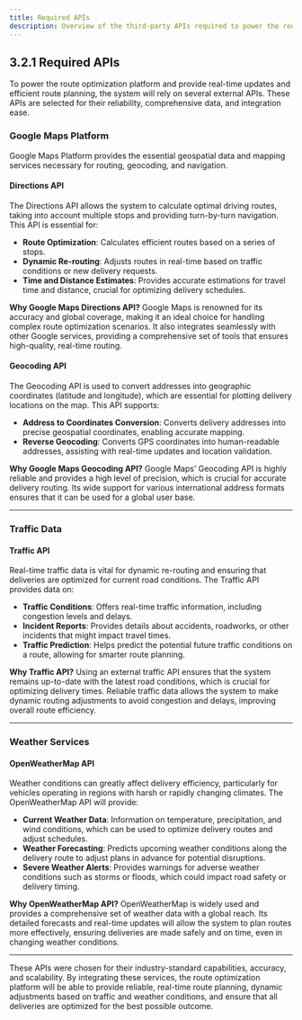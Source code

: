 ```yaml
---
title: Required APIs
description: Overview of the third-party APIs required to power the route optimization system, including traffic data, geospatial information, and weather services.
---
```


## 3.2.1 Required APIs

To power the route optimization platform and provide real-time updates and efficient route planning, the system will rely on several external APIs. These APIs are selected for their reliability, comprehensive data, and integration ease.

### **Google Maps Platform**

Google Maps Platform provides the essential geospatial data and mapping services necessary for routing, geocoding, and navigation.

#### **Directions API**
The Directions API allows the system to calculate optimal driving routes, taking into account multiple stops and providing turn-by-turn navigation. This API is essential for:

- **Route Optimization**: Calculates efficient routes based on a series of stops.
- **Dynamic Re-routing**: Adjusts routes in real-time based on traffic conditions or new delivery requests.
- **Time and Distance Estimates**: Provides accurate estimations for travel time and distance, crucial for optimizing delivery schedules.

**Why Google Maps Directions API?**
Google Maps is renowned for its accuracy and global coverage, making it an ideal choice for handling complex route optimization scenarios. It also integrates seamlessly with other Google services, providing a comprehensive set of tools that ensures high-quality, real-time routing.

#### **Geocoding API**
The Geocoding API is used to convert addresses into geographic coordinates (latitude and longitude), which are essential for plotting delivery locations on the map. This API supports:

- **Address to Coordinates Conversion**: Converts delivery addresses into precise geospatial coordinates, enabling accurate mapping.
- **Reverse Geocoding**: Converts GPS coordinates into human-readable addresses, assisting with real-time updates and location validation.

**Why Google Maps Geocoding API?**
Google Maps’ Geocoding API is highly reliable and provides a high level of precision, which is crucial for accurate delivery routing. Its wide support for various international address formats ensures that it can be used for a global user base.

---

### **Traffic Data**

#### **Traffic API**
Real-time traffic data is vital for dynamic re-routing and ensuring that deliveries are optimized for current road conditions. The Traffic API provides data on:

- **Traffic Conditions**: Offers real-time traffic information, including congestion levels and delays.
- **Incident Reports**: Provides details about accidents, roadworks, or other incidents that might impact travel times.
- **Traffic Prediction**: Helps predict the potential future traffic conditions on a route, allowing for smarter route planning.

**Why Traffic API?**
Using an external traffic API ensures that the system remains up-to-date with the latest road conditions, which is crucial for optimizing delivery times. Reliable traffic data allows the system to make dynamic routing adjustments to avoid congestion and delays, improving overall route efficiency.

---

### **Weather Services**

#### **OpenWeatherMap API**
Weather conditions can greatly affect delivery efficiency, particularly for vehicles operating in regions with harsh or rapidly changing climates. The OpenWeatherMap API will provide:

- **Current Weather Data**: Information on temperature, precipitation, and wind conditions, which can be used to optimize delivery routes and adjust schedules.
- **Weather Forecasting**: Predicts upcoming weather conditions along the delivery route to adjust plans in advance for potential disruptions.
- **Severe Weather Alerts**: Provides warnings for adverse weather conditions such as storms or floods, which could impact road safety or delivery timing.

**Why OpenWeatherMap API?**
OpenWeatherMap is widely used and provides a comprehensive set of weather data with a global reach. Its detailed forecasts and real-time updates will allow the system to plan routes more effectively, ensuring deliveries are made safely and on time, even in changing weather conditions.

---

These APIs were chosen for their industry-standard capabilities, accuracy, and scalability. By integrating these services, the route optimization platform will be able to provide reliable, real-time route planning, dynamic adjustments based on traffic and weather conditions, and ensure that all deliveries are optimized for the best possible outcome.

